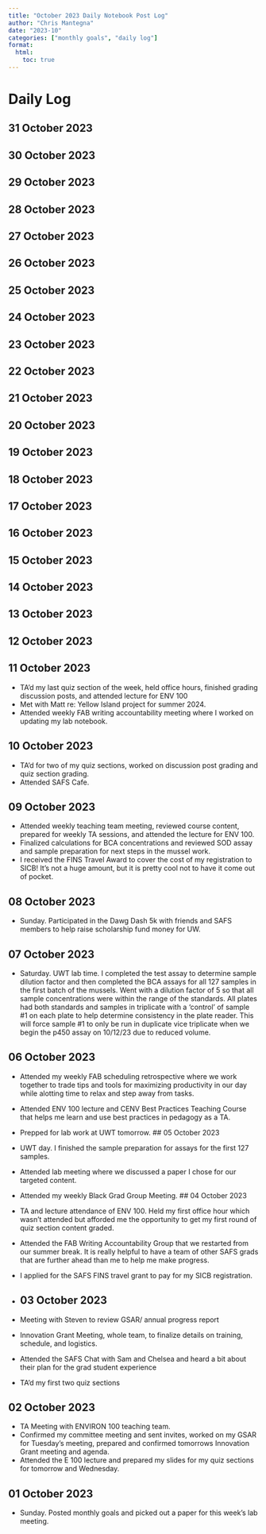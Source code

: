 ```yaml
---
title: "October 2023 Daily Notebook Post Log"
author: "Chris Mantegna"
date: "2023-10"
categories: ["monthly goals", "daily log"]
format:
  html:
    toc: true
---
```


# Daily Log

## 31 October 2023

## 30 October 2023
## 29 October 2023
## 28 October 2023
## 27 October 2023
## 26 October 2023
## 25 October 2023
## 24 October 2023
## 23 October 2023
## 22 October 2023
## 21 October 2023
## 20 October 2023
## 19 October 2023
## 18 October 2023
## 17 October 2023
## 16 October 2023
## 15 October 2023
## 14 October 2023
## 13 October 2023
## 12 October 2023
## 11 October 2023

- TA'd my last quiz section of the week, held office hours, finished grading discussion posts, and attended lecture for ENV 100
- Met with Matt re: Yellow Island project for summer 2024.
- Attended weekly FAB writing accountability meeting where I worked on updating my lab notebook.

## 10 October 2023

- TA'd for two of my quiz sections, worked on discussion post grading and quiz section grading.
- Attended SAFS Cafe.

## 09 October 2023

- Attended weekly teaching team meeting, reviewed course content, prepared for weekly TA sessions, and attended the lecture for ENV 100.
- Finalized calculations for BCA concentrations and reviewed SOD assay and sample preparation for next steps in the mussel work.
- I received the FINS Travel Award to cover the cost of my registration to SICB! It's not a huge amount, but it is pretty cool not to have it come out of pocket.

## 08 October 2023

- Sunday. Participated in the Dawg Dash 5k with friends and SAFS members to help raise scholarship fund money for UW.

## 07 October 2023

- Saturday. UWT lab time. I completed the test assay to determine sample dilution factor and then completed the BCA assays for all 127 samples in the first batch of the mussels. Went with a dilution factor of 5 so that all sample concentrations were within the range of the standards. All plates had both standards and samples in triplicate with a 'control' of sample #1 on each plate to help determine consistency in the plate reader. This will force sample #1 to only be run in duplicate vice triplicate when we begin the p450 assay on 10/12/23 due to reduced volume.

## 06 October 2023

- Attended my weekly FAB scheduling retrospective where we work together to trade tips and tools for maximizing productivity in our day while alotting time to relax and step away from tasks.
- Attended ENV 100 lecture and CENV Best Practices Teaching Course that helps me learn and use best practices in pedagogy as a TA.
- Prepped for lab work at UWT tomorrow.
## 05 October 2023

- UWT day. I finished the sample preparation for assays for the first 127 samples.
- Attended lab meeting where we discussed a paper I chose for our targeted content.
- Attended my weekly Black Grad Group Meeting. 
## 04 October 2023

- TA and lecture attendance of ENV 100. Held my first office hour which wasn't attended but afforded me the opportunity to get my first round of quiz section content graded.
- Attended the FAB Writing Accountability Group that we restarted from our summer break. It is really helpful to have a team of other SAFS grads that are further ahead than me to help me make progress.
- I applied for the SAFS FINS travel grant to pay for my SICB registration.
- 
## 03 October 2023

- Meeting with Steven to review GSAR/ annual progress report
- Innovation Grant Meeting, whole team, to finalize details on training, schedule, and logistics.
- Attended the SAFS Chat with Sam and Chelsea and heard a bit about their plan for the grad student experience
- TA'd my first two quiz sections

## 02 October 2023

- TA Meeting with ENVIRON 100 teaching team.
- Confirmed my committee meeting and sent invites, worked on my GSAR for Tuesday's meeting, prepared and confirmed tomorrows Innovation Grant meeting and agenda.
- Attended the E 100 lecture and prepared my slides for my quiz sections for tomorrow and Wednesday.

## 01 October 2023

- Sunday. Posted monthly goals and picked out a paper for this week's lab meeting.
